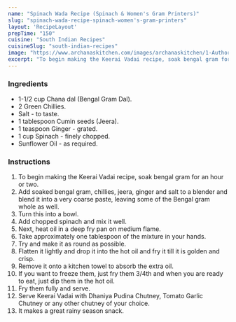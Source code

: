 ---
name: "Spinach Wada Recipe (Spinach & Women's Gram Printers)"
slug: "spinach-wada-recipe-spinach-women's-gram-printers"
layout: 'RecipeLayout'
prepTime: "150"
cuisine: "South Indian Recipes"
cuisineSlug: "south-indian-recipes"
image: "https://www.archanaskitchen.com/images/archanaskitchen/1-Author/Madhuri_Aggarwal/Keerai_Vadai.jpg"
excerpt: "To begin making the Keerai Vadai recipe, soak bengal gram for an hour or two"
---

### Ingredients

- 1-1/2 cup Chana dal (Bengal Gram Dal).
- 2 Green Chillies.
- Salt - to taste.
- 1 tablespoon Cumin seeds (Jeera).
- 1 teaspoon Ginger - grated.
- 1 cup Spinach - finely chopped.
- Sunflower Oil - as required.

### Instructions

1. To begin making the Keerai Vadai recipe, soak bengal gram for an hour or two.
1. Add soaked bengal gram, chillies, jeera, ginger and salt to a blender and blend it into a very coarse paste, leaving some of the Bengal gram whole as well.
1. Turn this into a bowl.
1. Add chopped spinach and mix it well.
1. Next, heat oil in a deep fry pan on medium flame.
1. Take approximately one tablespoon of the mixture in your hands.
1. Try and make it as round as possible.
1. Flatten it lightly and drop it into the hot oil and fry it till it is golden and crisp.
1. Remove it onto a kitchen towel to absorb the extra oil.
1. If you want to freeze them, just fry them 3/4th and when you are ready to eat, just dip them in the hot oil.
1. Fry them fully and serve.
1. Serve Keerai Vadai with Dhaniya Pudina Chutney, Tomato Garlic Chutney or any other chutney of your choice.
1. It makes a great rainy season snack.
